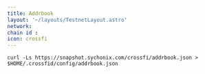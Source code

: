 ```yaml
---
title: Addrbook
layout: '~/layouts/TestnetLayout.astro'
network: 
chain id : 
icon: crossfi
---
```


```
curl -Ls https://snapshot.sychonix.com/crossfi/addrbook.json > $HOME/.crossfid/config/addrbook.json
```